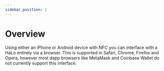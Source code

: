 ```yaml
---
sidebar_position: 1
---
```


# Overview

Using either an iPhone or Android device with NFC you can interface with a HaLo entirely via a browser. This is supported in Safari, Chrome, Firefox and Opera, however most dapp browsers like MetaMask and Coinbase Wallet do not currently support this interface.

